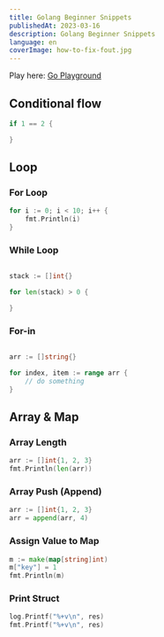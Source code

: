 ```yaml
---
title: Golang Beginner Snippets
publishedAt: 2023-03-16
description: Golang Beginner Snippets
language: en
coverImage: how-to-fix-fout.jpg
---
```


Play here:
[Go Playground](https://go.dev/play/)

## Conditional flow

```go
if 1 == 2 {

}
```

## Loop

### For Loop

```go
for i := 0; i < 10; i++ {
    fmt.Println(i)
}
```

### While Loop

```go

stack := []int{}

for len(stack) > 0 {

}

```

### For-in

```go

arr := []string{}

for index, item := range arr {
    // do something
}

```

## Array & Map

### Array Length

```go
arr := []int{1, 2, 3}
fmt.Println(len(arr))
```

### Array Push (Append)

```go
arr := []int{1, 2, 3}
arr = append(arr, 4)
```

### Assign Value to Map

```go
m := make(map[string]int)
m["key"] = 1
fmt.Println(m)
```

### Print Struct

```go
log.Printf("%+v\n", res)
fmt.Printf("%+v\n", res)
```
